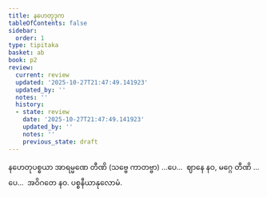```yaml
---
title: နဟေတုဒုက
tableOfContents: false
sidebar:
  order: 1
type: tipitaka
basket: ab
book: p2
review:
  current: review
  updated: '2025-10-27T21:47:49.141923'
  updated_by: ''
  notes: ''
  history:
  - state: review
    date: '2025-10-27T21:47:49.141923'
    updated_by: ''
    notes: ''
    previous_state: draft
---
```



<ReviewStatus review={frontmatter.review} showDetails={true} />

<HypothesisAnnotation frontmatter={frontmatter} />

<DynamicBreadcrumb />

<Division number="109" book="p2" e="ch" v="38" p="84">

<Paragraph number="795" book="p2">
နဟေတုပစ္စယာ အာရမ္မဏေ တီဏိ (သဗ္ဗေ ကာတဗ္ဗာ) …ပေ…  ဈာနေ နဝ, မဂ္ဂေ တီဏိ …ပေ…  အဝိဂတေ နဝ.

</Paragraph>
</Division>

<Paragraph number="796" type="center" book="p2">
ပစ္စနီယာနုလောမံ.
</Paragraph>